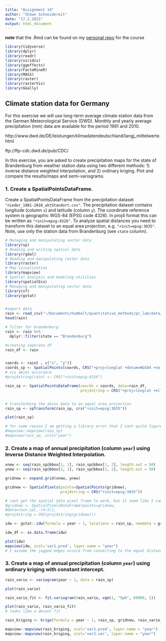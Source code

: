 ```yaml
---
title: "Assignment 14"
author: "Shawn Schneidereit"
date: "17.2.2021"
output: html_document
---
```


**note** that the .Rmd can be found on my [personal repo](https://github.com/schneidereits/Quantitative_Methods_HU/tree/main/assignments) for the course

```r
library(tidyverse)
library(dplyr)
library(readr)
library(viridis)
library(ggeffects)
library(FactoMineR)
library(MASS)
library(raster)
library(rasterVis)
library(GGally)
```

## Climate station data for Germany

For this exercise we will use long-term average climate station data from the German Meteorological Service (DWD). Monthly and yearly average precipitation (mm) data are available for the period 1981 and 2010.

http://www.dwd.de/DE/leistungen/klimadatendeutschland/langj_mittelwerte.html

ftp://ftp-cdc.dwd.de/pub/CDC/

In this exercise, you are asked to create precipitation maps for the state of Brandenburg from weather station data using two different methods: 1) inverse distance weighted interpolation, and 2) ordinary kriging. Plot and compare the results/maps and semi-variograms. 

### 1. Create a SpatialPointsDataFrame.

Create a SpatialPointsDataFrame from the precipitation dataset `"nieder_1981-2010_aktStandort.csv"`. The precipitation dataset contains longitude (column `x`) and latitude (column `y`). The coordinate reference system is geographic WGS-84 (EPSG code 4326). In proj4 format this can be written as `"+init=epsg:4326"`. To analyze spatial distances you need to transform this dataset to an equal area projection, e.g. `"+init=epsg:3035"`. Note, use only the station data from Brandenburg (see `state` column).

```r

# Managing and manipulating vector data
library(sp)
# Reading and writing spatial data
library(rgdal)
# Reading and manipulating raster data
library(raster)
# Map visualization
library(mapview)
# Spatial analysis and modeling utilities
library(spatialEco)
# Managing and manipulating vector data
library(sf)
library(gstat)


#import data
rain <- read_csv("~/Documents/humbolt/quantitative_methods/pc_lab/data/nieder_1981-2010_aktStandort.csv")
head(rain)

# filter for brandenburg
rain <- rain %>% 
  dplyr::filter(state == "Brandenburg")

#creating seperate df
rain_df <- rain


coords <- rain[ , c("x", "y")]
coords_sp <- SpatialPoints(coords, CRS("+proj=longlat +datum=WGS84 +no_defs +ellps=WGS84 +towgs84=0,0,0"))
# vis abies occurance
#proj4string(rain) <- CRS("+init=epsg:4326")

rain_sp <- SpatialPointsDataFrame(coords = coords, data=rain_df,
                                  proj4string = CRS("+proj=longlat +ellps=WGS84 +datum=WGS84 +towgs84=0,0,0"))


# transforming the abies data to an equal area projection
rain_sp <- spTransform(rain_sp, crs("+init=epsg:3035"))

plot(rain_sp)

# for some reason I am getting a library error that I cant quite figure out and that has no help online. later one Mapview seems to work just fine though.
#mapview::mapview(rain_sp)
#mapview(rain_sp, zcol="year")
```


### 2. Create a map of annual precipitation (column `year`) using Inverse Distance Weighted Interpolation.

```r

xnew <- seq(rain_sp@bbox[1, 1], rain_sp@bbox[1, 2], length.out = 50)
ynew <- seq(rain_sp@bbox[2, 1], rain_sp@bbox[2, 2], length.out = 50)

gridnew <- expand.grid(xnew, ynew)

gridnew <- SpatialPixels(points=SpatialPoints(gridnew),
                         proj4string = CRS("+init=epsg:3035"))

# cant get the spatial data pixel frame to work, but it seem like I can caluculate the idw without any problems??
#gridnew <- SpatialPixelsDataFrame(points=gridnew,
#data=rain_sp[,-(4:5)],
#proj4string = CRS(proj4string(gridnew)))

idw <- gstat::idw(formula = year ~ 1, locations = rain_sp, newdata = gridnew, idp = 1)

idw_df <- as.data.frame(idw)

plot(idw)
mapview(idw, zcol='var1.pred', layer.name = "year")
# I assume the jagged edges occure from converting to the equal distancw CRS?


```


### 3. Create a map of annual precipitation (column `year`) using ordinary kriging with constant intercept.

```r
rain_vario <- variogram(year ~ 1, data = rain_sp)

plot(rain_vario)

rain_vario_fit <- fit.variogram(rain_vario, vgm(1, "Sph", 60000, 1))

plot(rain_vario, rain_vario_fit)
# looks like a decent fit

rain_kriging <- krige(formula = year ~ 1, rain_sp, gridnew, rain_vario_fit) 

mapview::mapview(rain_kriging, zcol='var1.pred', layer.name = "year")
mapview::mapview(rain_kriging, zcol='var1.var', layer.name = "year")

```




